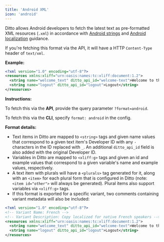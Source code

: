 ```yaml
---
title: 'Android XML'
icon: 'android'
---
```

Ditto allows Android developers to fetch the latest text as pre-formatted XML resources (`.xml`) in accordance with [Android strings](https://developer.android.com/guide/topics/resources/string-resource) and [Android localization](https://developer.android.com/guide/topics/resources/localization) guidance. 

 If you're fetching this format via the API, it will have a HTTP `Content-Type` header of `text/xml`.

**Example:** 

```xml
<?xml version="1.0" encoding="utf-8"?>
<resources xmlns:xliff="urn:oasis:names:tc:xliff:document:1.2">
  <string name="welcome_text" ditto_api_id="welcome-text">Welcome to the app!</string>
  <string name="logout" ditto_api_id="logout">Logout</string>
</resources>
```
**Instructions:** 

To fetch this via the **API**, provide the query parameter `?format=android`.

To fetch this via the **CLI**, specify `format: android` in the config.

**Format details:**
* Text items in Ditto are mapped to `<string>` tags and given name values that correspond to a given text item's Developer ID with any `-` characters in the ID replaced with `_`. An additional `ditto_api_id` field is also added with the original Developer ID.
* Variables in Ditto are mapped to `<xliff:g>` tags and given an id and example values that correspond to a given variable's name and example values, respectively.
* A text item with plurals will have a `<plurals>` tag generated for it, along with an `<item>` for each plural form that is configured in Ditto (note: `<item id="other">` will always be generated). Plural items also support variables via `<xliff:g>` tags.
* If this format is exported for a specific variant, two comments containing variant metadata will also be included:
```xml
<?xml version="1.0" encoding="utf-8"?>
<!-- Variant Name: French -->
<!-- Variant Description: Copy localized for native French speakers -->
<resources xmlns:xliff="urn:oasis:names:tc:xliff:document:1.2">
  <string name="welcome_text" ditto_api_id="welcome-text">Welcome to the app!</string>
  <string name="logout" ditto_api_id="logout">Logout</string>
</resources>
```